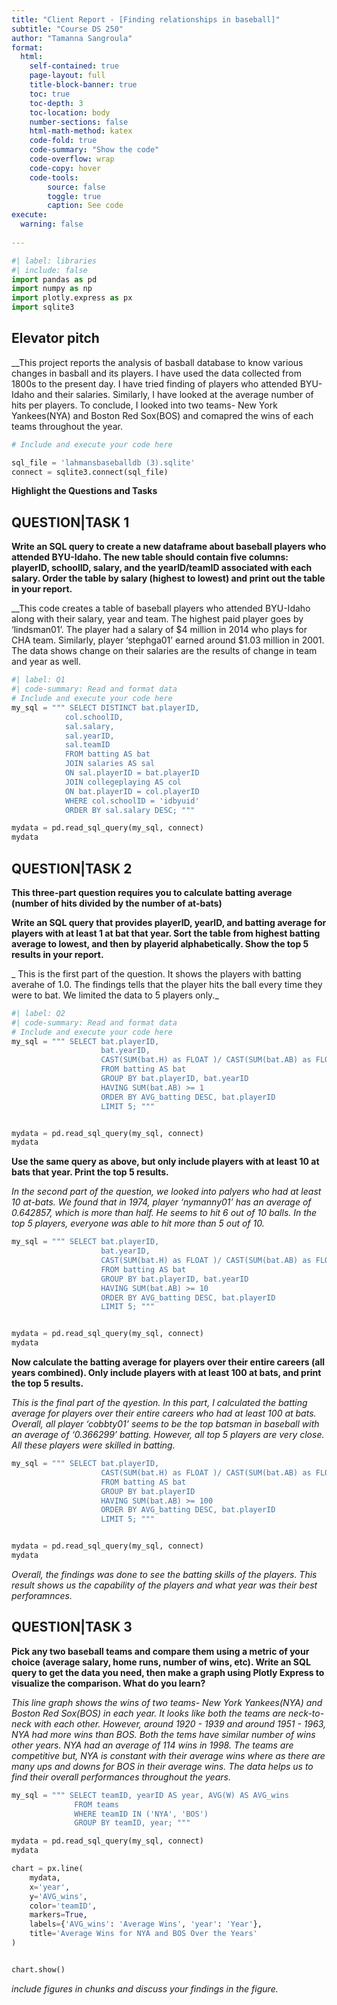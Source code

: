```yaml
---
title: "Client Report - [Finding relationships in baseball]"
subtitle: "Course DS 250"
author: "Tamanna Sangroula"
format:
  html:
    self-contained: true
    page-layout: full
    title-block-banner: true
    toc: true
    toc-depth: 3
    toc-location: body
    number-sections: false
    html-math-method: katex
    code-fold: true
    code-summary: "Show the code"
    code-overflow: wrap
    code-copy: hover
    code-tools:
        source: false
        toggle: true
        caption: See code
execute: 
  warning: false
    
---
```


```python
#| label: libraries
#| include: false
import pandas as pd
import numpy as np
import plotly.express as px
import sqlite3
```


## Elevator pitch

__This project reports the analysis of basball database to know various changes in basball and its players. I have used the data collected from 1800s to the present day. I have tried finding of players who attended BYU-Idaho and their salaries. Similarly, I have looked at the average number of hits per players. To conclude, I looked into two teams- New York Yankees(NYA) and Boston Red Sox(BOS) and comapred the wins of each teams throughout the year.

```python

# Include and execute your code here

sql_file = 'lahmansbaseballdb (3).sqlite'
connect = sqlite3.connect(sql_file)

```

__Highlight the Questions and Tasks__

## QUESTION|TASK 1

__Write an SQL query to create a new dataframe about baseball players who attended BYU-Idaho. The new table should contain five columns: playerID, schoolID, salary, and the yearID/teamID associated with each salary. Order the table by salary (highest to lowest) and print out the table in your report.__

__This code creates a table of baseball players who attended BYU-Idaho along with their salary, year and team. The highest paid player goes by 'lindsman01'. The player had a salary of $4 million in 2014 who plays for CHA team. Similarly, player 'stephga01' earned around $1.03 million in 2001. The data shows change on their salaries are the results of change in team and year as well. 

```python
#| label: Q1
#| code-summary: Read and format data
# Include and execute your code here
my_sql = """ SELECT DISTINCT bat.playerID,
            col.schoolID,
            sal.salary,
            sal.yearID,
            sal.teamID
            FROM batting AS bat
            JOIN salaries AS sal
            ON sal.playerID = bat.playerID
            JOIN collegeplaying AS col 
            ON bat.playerID = col.playerID
            WHERE col.schoolID = 'idbyuid'
            ORDER BY sal.salary DESC; """  

mydata = pd.read_sql_query(my_sql, connect)
mydata

```


## QUESTION|TASK 2

__This three-part question requires you to calculate batting average (number of hits divided by the number of at-bats)__

__Write an SQL query that provides playerID, yearID, and batting average for players with at least 1 at bat that year. Sort the table from highest batting average to lowest, and then by playerid alphabetically. Show the top 5 results in your report.__

_ This is the first part of the question. It shows the players with batting averahe of 1.0. The findings tells that the player hits the ball every time they were to bat. We limited the data to 5 players only._

```python
#| label: Q2
#| code-summary: Read and format data
# Include and execute your code here
my_sql = """ SELECT bat.playerID, 
                    bat.yearID,
                    CAST(SUM(bat.H) as FLOAT )/ CAST(SUM(bat.AB) as FLOAT) AS AVG_batting
                    FROM batting AS bat
                    GROUP BY bat.playerID, bat.yearID
                    HAVING SUM(bat.AB) >= 1
                    ORDER BY AVG_batting DESC, bat.playerID
                    LIMIT 5; """


mydata = pd.read_sql_query(my_sql, connect)
mydata

```


__Use the same query as above, but only include players with at least 10 at bats that year. Print the top 5 results.__

_In the second part of the question, we looked into palyers who had at least 10 at-bats. We found that in 1974, player 'nymanny01' has an average of 0.642857, which is more than half. He seems to hit 6 out of 10 balls. In the top 5 players, everyone was able to hit more than 5  out of 10._

```python
my_sql = """ SELECT bat.playerID, 
                    bat.yearID,
                    CAST(SUM(bat.H) as FLOAT )/ CAST(SUM(bat.AB) as FLOAT) AS AVG_batting
                    FROM batting AS bat
                    GROUP BY bat.playerID, bat.yearID
                    HAVING SUM(bat.AB) >= 10
                    ORDER BY AVG_batting DESC, bat.playerID
                    LIMIT 5; """


mydata = pd.read_sql_query(my_sql, connect)
mydata

```

__Now calculate the batting average for players over their entire careers (all years combined). Only include players with at least 100 at bats, and print the top 5 results.__

_This is the final part of the qyestion. In this part, I calculated the batting average for players over their entire careers who had at least 100 at bats. Overall, all player 'cobbty01' seems to be the top batsman in baseball with an average of '0.366299' batting. However, all top 5 players are very close. All these players were skilled in batting._ 

```python
my_sql = """ SELECT bat.playerID, 
                    CAST(SUM(bat.H) as FLOAT )/ CAST(SUM(bat.AB) as FLOAT) AS AVG_batting
                    FROM batting AS bat
                    GROUP BY bat.playerID
                    HAVING SUM(bat.AB) >= 100
                    ORDER BY AVG_batting DESC, bat.playerID
                    LIMIT 5; """


mydata = pd.read_sql_query(my_sql, connect)
mydata

```

_Overall, the findings was done to see the batting skills of the players. This result shows us the capability of the players and what year was their best perforamnces._

## QUESTION|TASK 3

__Pick any two baseball teams and compare them using a metric of your choice (average salary, home runs, number of wins, etc). Write an SQL query to get the data you need, then make a graph using Plotly Express to visualize the comparison. What do you learn?__

_This line graph shows the wins of two teams- New York Yankees(NYA) and Boston Red Sox(BOS) in each year. It looks like both the teams are neck-to-neck with each other. However, around 1920 - 1939 and around 1951 - 1963, NYA had more wins than BOS. Both the tems have similar number of wins other years. NYA had an average of 114 wins in 1998. The teams are competitive but, NYA is constant with their average wins where as there are many ups and downs for BOS in their average wins. The data helps us to find their overall performances throughout the years._

```python

my_sql = """ SELECT teamID, yearID AS year, AVG(W) AS AVG_wins
              FROM teams
              WHERE teamID IN ('NYA', 'BOS')
              GROUP BY teamID, year; """

mydata = pd.read_sql_query(my_sql, connect)
mydata

chart = px.line(
    mydata,
    x='year',
    y='AVG_wins',
    color='teamID',
    markers=True,
    labels={'AVG_wins': 'Average Wins', 'year': 'Year'},
    title='Average Wins for NYA and BOS Over the Years'
)


chart.show()

```

_include figures in chunks and discuss your findings in the figure._